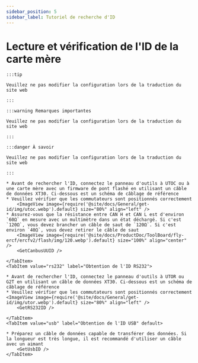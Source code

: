 ```yaml
---
sidebar_position: 5
sidebar_label: Tutoriel de recherche d'ID
---
```





# Lecture et vérification de l'ID de la carte mère

    :::tip

    Veuillez ne pas modifier la configuration lors de la traduction du site web

    :::

    :::warning Remarques importantes

    Veuillez ne pas modifier la configuration lors de la traduction du site web

    :::

    :::danger À savoir

    Veuillez ne pas modifier la configuration lors de la traduction du site web

    :::

<Tabs>
    <TabItem value="can" label="Obtention de l'UUID CANBus">

    * Avant de rechercher l'ID, connectez le panneau d'outils à UTOC ou à une carte mère avec un firmware de pont flashé en utilisant un câble de données XT30. Ci-dessous est un schéma de câblage de référence
    * Veuillez vérifier que les commutateurs sont positionnés correctement
        <ImageView image={require('@site/docs/General/get-id/img/utoc.webp').default} size="80%" align="left" />
    * Assurez-vous que la résistance entre CAN H et CAN L est d'environ `60Ω` en mesure avec un multimètre dans un état déchargé. Si c'est `120Ω`, vous devez brancher un câble de saut de `120Ω`. Si c'est environ `40Ω`, vous devez retirer le câble de saut
        <ImageView image={require('@site/docs/ProductDoc/ToolBoard/fly-ercf/ercfv2/flash/img/120.webp').default} size="100%" align="center" />
        <GetCanbusUUID />

    </TabItem>
    <TabItem value="rs232" label="Obtention de l'ID RS232">

    * Avant de rechercher l'ID, connectez le panneau d'outils à UTOR ou G2T en utilisant un câble de données XT30. Ci-dessous est un schéma de câblage de référence
    * Veuillez vérifier que les commutateurs sont positionnés correctement
    <ImageView image={require('@site/docs/General/get-id/img/utor.webp').default} size="80%" align="left" />              
        <GetRS232ID />

    </TabItem>
    <TabItem value="usb" label="Obtention de l'ID USB" default>
        
    * Préparez un câble de données capable de transférer des données. Si la longueur est très longue, il est recommandé d'utiliser un câble avec un aimant
        <GetUsbID />
    </TabItem>
</Tabs>